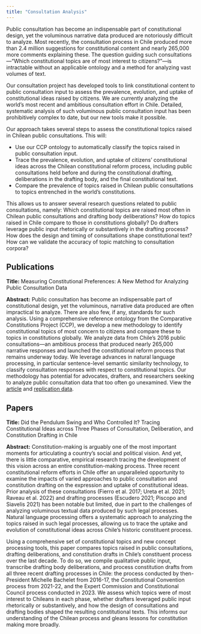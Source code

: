 ```yaml
---
title: "Consultation Analysis"
---
```


Public consultation has become an indispensable part of constitutional design, yet the voluminous narrative data produced are notoriously difficult to analyze. Most recently, the consultation process in Chile produced more than 2.4 million suggestions for constitutional content and nearly 265,000 more comments explaining these. The question guiding such consultations—“Which constitutional topics are of most interest to citizens?”—is intractable without an applicable ontology and a method for analyzing vast volumes of text.

Our consultation project has developed tools to link constitutional content to public consultation input to assess the prevalence, evolution, and uptake of constitutional ideas raised by citizens. We are currently analyzing the world’s most recent and ambitious consultation effort in Chile. Detailed, systematic analysis of such voluminous public consultation input has been prohibitively complex to date, but our new tools make it possible. 

Our approach takes several steps to assess the constitutional topics raised in Chilean public consultations. This will:

* Use our CCP ontology to automatically classify the topics raised in public consultation input.
* Trace the prevalence, evolution, and uptake of citizens’ constitutional ideas across the Chilean constitutional reform process, including public consultations held before and during the constitutional drafting, deliberations in the drafting body, and the final constitutional text.
* Compare the prevalence of topics raised in Chilean public consultations to topics entrenched in the world’s constitutions.

This allows us to answer several research questions related to public consultations, namely: Which constitutional topics are raised most often in Chilean public consultations and drafting body deliberations? How do topics raised in Chile compare to those in constitutions globally? Do drafters leverage public input rhetorically or substantively in the drafting process? How does the design and timing of consultations shape constitutional text? How can we validate the accuracy of topic matching to consultation corpora?

## Publications

**Title:** Measuring Constitutional Preferences: A New Method for Analyzing Public Consultation Data

**Abstract:** Public consultation has become an indispensable part of constitutional design, yet the voluminous, narrative data produced are often impractical to analyze. There are also few, if any, standards for such analysis. Using a comprehensive reference ontology from the Comparative Constitutions Project (CCP), we develop a new methodology to identify constitutional topics of most concern to citizens and compare these to topics in constitutions globally. We analyze data from Chile’s 2016 public consultations—an ambitious process that produced nearly 265,000 narrative responses and launched the constitutional reform process that remains underway today. We leverage advances in natural language processing, in particular sentence-level semantic similarity technology, to classify consultation responses with respect to constitutional topics. Our methodology has potential for advocates, drafters, and researchers seeking to analyze public consultation data that too often go unexamined. View the [article](https://journals.plos.org/plosone/article?id=10.1371/journal.pone.0295396) and [replication data](https://doi.org/10.5281/zenodo.10206513).

## Papers

**Title:** Did the Pendulum Swing and Who Controlled It? Tracing Constitutional Ideas across Three Phases of Consultation, Deliberation, and Constitution Drafting in Chile

**Abstract:** Constitution-making is arguably one of the most important moments for articulating a country's social and political vision. And yet, there is little comparative, empirical research tracing the development of this vision across an entire constitution-making process. Three recent constitutional reform efforts in Chile offer an unparalleled opportunity to examine the impacts of varied approaches to public consultation and constitution drafting on the expression and uptake of constitutional ideas. Prior analysis of these consultations (Fierro et al. 2017; Ureta et al. 2021; Raveau et al. 2022) and drafting processes (Escudero 2021; Piscopo and Siavelis 2021) has been notable but limited, due in part to the challenges of analyzing voluminous textual data produced by such legal processes. Natural language processing offers a systematic approach to analyzing the topics raised in such legal processes, allowing us to trace the uptake and evolution of constitutional ideas across Chile's historic constituent process.

Using a comprehensive set of constitutional topics and new concept processing tools, this paper compares topics raised in public consultations, drafting deliberations, and constitution drafts in Chile's constituent process over the last decade. To do so, we compile qualitative public input, transcribe drafting body deliberations, and process constitution drafts from all three recent drafting processes in Chile: the process conducted by then-President Michelle Bachelet from 2016-17, the Constitutional Convention process from 2021-22, and the Expert Commission and Constitutional Council process conducted in 2023. We assess which topics were of most interest to Chileans in each phase, whether drafters leveraged public input rhetorically or substantively, and how the design of consultations and drafting bodies shaped the resulting constitutional texts. This informs our understanding of the Chilean process and gleans lessons for constitution making more broadly.

